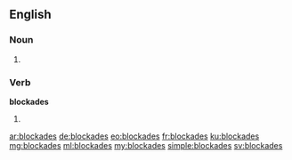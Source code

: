==English==

===Noun===
{{head|en}}

# {{plural of|blockade}}

===Verb===
'''blockades'''

# {{en-third-person singular of|blockade}}

[[ar:blockades]]
[[de:blockades]]
[[eo:blockades]]
[[fr:blockades]]
[[ku:blockades]]
[[mg:blockades]]
[[ml:blockades]]
[[my:blockades]]
[[simple:blockades]]
[[sv:blockades]]